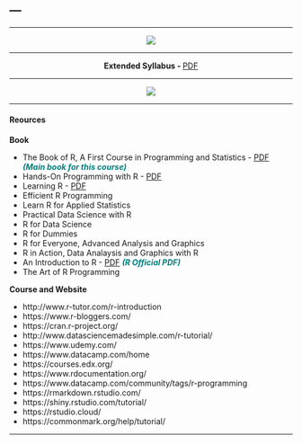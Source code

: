 ---
---

***

<center>    

![](Software_Tools_for_Earth_and_Environmental_Science_Syllabus.png)

</center>

***

<center>

**Extended Syllabus - ** [PDF](https://web.itu.edu.tr/~tokerem/Software_Tools_Syllabus.pdf)

</center>

***

<center>

![](Presentation/week-book.png)

</center>

***

#### **Reources**

**Book**

- The Book of R, A First Course in Programming and Statistics - [PDF](https://web.itu.edu.tr/~tokerem/The_Book_of_R.pdf)  <span style="color:Teal">***(Main book for this course)***</span>
- Hands-On Programming with R - [PDF](https://web.itu.edu.tr/~tokerem/Hands-On_R.pdf)
- Learning R - [PDF](https://web.itu.edu.tr/~tokerem/Learning_R.pdf)
- Efficient R Programming
- Learn R for Applied Statistics
- Practical Data Science with R
- R for Data Science
- R for Dummies
- R for Everyone, Advanced Analysis and Graphics
- R in Action, Data Analaysis and Graphics with R
- An Introduction to R - [PDF](https://cran.r-project.org/doc/manuals/r-release/R-intro.pdf) <span style="color:Teal">***(R Official PDF)***</span>
- The Art of R Programming

**Course and Website**

- http://www.r-tutor.com/r-introduction
- https://www.r-bloggers.com/
- https://cran.r-project.org/
- http://www.datasciencemadesimple.com/r-tutorial/
- https://www.udemy.com/
- https://www.datacamp.com/home
- https://courses.edx.org/
- https://www.rdocumentation.org/
- https://www.datacamp.com/community/tags/r-programming
- https://rmarkdown.rstudio.com/
- https://shiny.rstudio.com/tutorial/
- https://rstudio.cloud/
- https://commonmark.org/help/tutorial/

***

